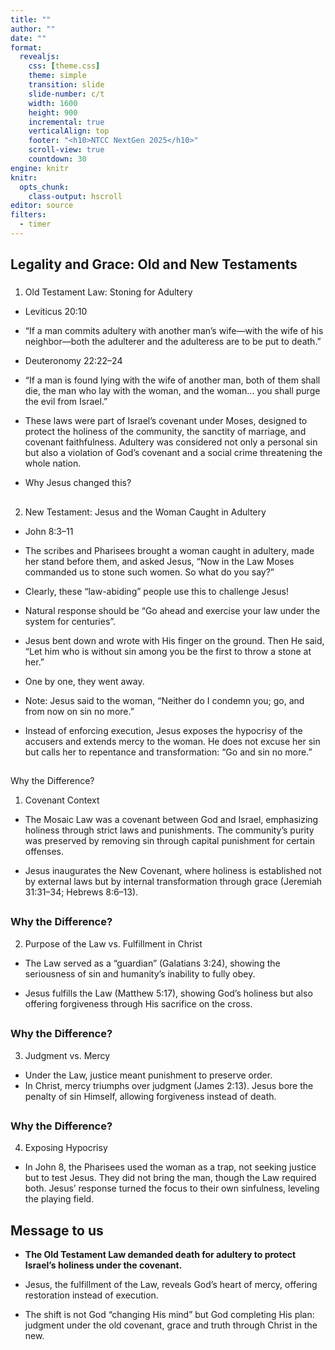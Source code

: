 ```yaml
---
title: ""
author: ""
date: ""
format:
  revealjs:
    css: [theme.css]
    theme: simple
    transition: slide
    slide-number: c/t
    width: 1600
    height: 900
    incremental: true
    verticalAlign: top
    footer: "<h10>NTCC NextGen 2025</h10>"
    scroll-view: true
    countdown: 30
engine: knitr
knitr:
  opts_chunk: 
    class-output: hscroll
editor: source
filters: 
  - timer
---
```

## Legality and Grace: Old and New Testaments

###
1. Old Testament Law: Stoning for Adultery
 - Leviticus 20:10

  - "If a man commits adultery with another man’s wife—with the wife of his neighbor—both the adulterer and the adulteress are to be put to death."
 - Deuteronomy 22:22–24

  - "If a man is found lying with the wife of another man, both of them shall die, the man who lay with the woman, and the woman… you shall purge the evil from Israel."

- These laws were part of Israel’s covenant under Moses, designed to protect the holiness of the community, the sanctity of marriage, and covenant faithfulness. Adultery was considered not only a personal sin but also a violation of God’s covenant and a social crime threatening the whole nation.

- Why Jesus changed this?

## 

###
2. New Testament: Jesus and the Woman Caught in Adultery

 - John 8:3–11

  - The scribes and Pharisees brought a woman caught in adultery, made her stand before them, and asked Jesus, "Now in the Law Moses commanded us to stone such women. So what do you say?" 
  - Clearly, these "law-abiding" people use this to challenge Jesus!
  - Natural response should be "Go ahead and exercise your law under the system for centuries".
  - Jesus bent down and wrote with His finger on the ground. Then He said, "Let him who is without sin among you be the first to throw a stone at her." 
  - One by one, they went away. 
  - Note: Jesus said to the woman, "Neither do I condemn you; go, and from now on sin no more."

  - Instead of enforcing execution, Jesus exposes the hypocrisy of the accusers and extends mercy to the woman. He does not excuse her sin but calls her to repentance and transformation: "Go and sin no more."


##

###
Why the Difference?

1.	Covenant Context

 - The Mosaic Law was a covenant between God and Israel, emphasizing holiness through strict laws and punishments. The community’s purity was preserved by removing sin through capital punishment for certain offenses.

 - Jesus inaugurates the New Covenant, where holiness is established not by external laws but by internal transformation through grace (Jeremiah 31:31–34; Hebrews 8:6–13).


##

### Why the Difference?

2.	Purpose of the Law vs. Fulfillment in Christ

 - The Law served as a "guardian" (Galatians 3:24), showing the seriousness of sin and humanity’s inability to fully obey.

 - Jesus fulfills the Law (Matthew 5:17), showing God’s holiness but also offering forgiveness through His sacrifice on the cross.


##


### Why the Difference?

3.	Judgment vs. Mercy

 - Under the Law, justice meant punishment to preserve order.
 - In Christ, mercy triumphs over judgment (James 2:13). Jesus bore the penalty of sin Himself, allowing forgiveness instead of death.

##


### Why the Difference?

4.	Exposing Hypocrisy

 - In John 8, the Pharisees used the woman as a trap, not seeking justice but to test Jesus. They did not bring the man, though the Law required both. Jesus’ response turned the focus to their own sinfulness, leveling the playing field.

## Message to us

  - **The Old Testament Law demanded death for adultery to protect Israel’s holiness under the covenant.**
 
  - Jesus, the fulfillment of the Law, reveals God’s heart of mercy, offering restoration instead of execution.
  
  - The shift is not God "changing His mind" but God completing His plan: judgment under the old covenant, grace and truth through Christ in the new.
